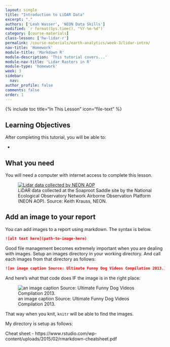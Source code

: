 ```yaml
---
layout: single
title: "Introduction to LiDAR Data"
excerpt: "."
authors: ['Leah Wasser', 'NEON Data Skills']
modified: `r format(Sys.time(), "%Y-%m-%d")`
category: [course-materials]
class-lesson: ['hw-lidar-r']
permalink: /course-materials/earth-analytics/week-3/lidar-intro/
nav-title: 'Homework'
module-title: 'Markdown R'
module-description: 'This tutorial covers...'
module-nav-title: 'Lidar Rasters in R'
module-type: 'homework'
week: 3
sidebar:
  nav:
author_profile: false
comments: false
order: 1
---
```


{% include toc title="In This Lesson" icon="file-text" %}


<div class='notice--success' markdown="1">

## <i class="fa fa-graduation-cap" aria-hidden="true"></i> Learning Objectives

After completing this tutorial, you will be able to:

*

## <i class="fa fa-check-square-o fa-2" aria-hidden="true"></i> What you need

You will need a computer with internet access to complete this lesson.

</div>



<figure>
   <a href="{{ site.url }}/images/course-materials/earth-analytics/week-3/lidar-trees.jpg">
   <img src="{{ site.url }}/images/course-materials/earth-analytics/week-3/lidar-trees.jpg" alt="Lidar data collected by NEON AOP"></a>
   <figcaption>LiDAR data collected at the Soaproot Saddle site by the National
Ecological Observatory Network Airborne Observation Platform (NEON AOP). Source:
Keith Krauss, NEON.
   </figcaption>
</figure>


## Add an image to your report

You can add images to a report using markdown. The syntax is below.

```md
![alt text here](path-to-image-here)
```

Good file management becomes extremely important when you are dealing with images.
Setup an images directory in your working directory. And call each images from that
directory as follows:

```md
![an image caption Source: Ultimate Funny Dog Videos Compilation 2013.](images/week3/silly-dog.png)
```
And here's what that code does IF the image is in the right place:

![an image caption Source: Ultimate Funny Dog Videos Compilation 2013.](images/week3/silly-dog.png)

That way when you knit, `knitr` will be able to find the images.

My directory is setup as follows:






Cheat sheet - https://www.rstudio.com/wp-content/uploads/2015/02/rmarkdown-cheatsheet.pdf
